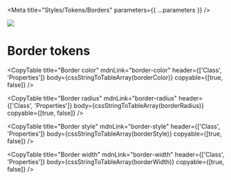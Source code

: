 
<Meta title="Styles/Tokens/Borders" parameters={{ ...parameters }} />

![](https://graphics.thomsonreuters.com/style-assets/images/logos/reuters-graphics-logo/svg/graphics-logo-color-dark.svg)

# Border tokens

<CopyTable
  title="Border color"
  mdnLink="border-color"
  header={['Class', 'Properties']}
  body={cssStringToTableArray(borderColor)}
  copyable={[true, false]}
/>

<CopyTable
  title="Border radius"
  mdnLink="border-radius"
  header={['Class', 'Properties']}
  body={cssStringToTableArray(borderRadius)}
  copyable={[true, false]}
/>

<CopyTable
  title="Border style"
  mdnLink="border-style"
  header={['Class', 'Properties']}
  body={cssStringToTableArray(borderStyle)}
  copyable={[true, false]}
/>

<CopyTable
  title="Border width"
  mdnLink="border-width"
  header={['Class', 'Properties']}
  body={cssStringToTableArray(borderWidth)}
  copyable={[true, false]}
/>
